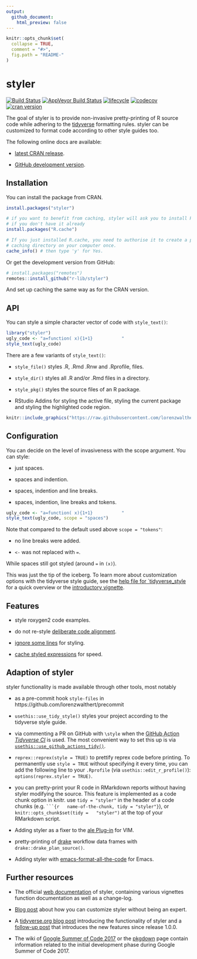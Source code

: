 ```yaml
---
output:
  github_document:
    html_preview: false
---
```


<!-- README.md is generated from README.Rmd. Please edit that file -->

```r
knitr::opts_chunk$set(
  collapse = TRUE,
  comment = "#>",
  fig.path = "README-"
)
```

# styler

[![Build
Status](https://travis-ci.org/r-lib/styler.svg?branch=master)](https://travis-ci.org/r-lib/styler)
[![AppVeyor Build
Status](https://ci.appveyor.com/api/projects/status/github/r-lib/styler?branch=master&svg=true)](https://ci.appveyor.com/project/r-lib/styler)
[![lifecycle](https://img.shields.io/badge/lifecycle-stable-brightgreen.svg)](https://www.tidyverse.org/lifecycle/#stable)
[![codecov](https://codecov.io/gh/r-lib/styler/branch/master/graph/badge.svg)](https://codecov.io/gh/r-lib/styler)
[![cran
version](https://www.r-pkg.org/badges/version/styler)](https://cran.r-project.org/package=styler)

The goal of styler is to provide non-invasive pretty-printing of R source code
while adhering to the [tidyverse](https://style.tidyverse.org) formatting rules.
styler can be customized to format code according to other style guides too. 

The following online docs are available:

- [latest CRAN release](https://styler.r-lib.org).

- [GitHub development version](https://styler.r-lib.org/dev).


## Installation

You can install the package from CRAN.

```r
install.packages("styler")

# if you want to benefit from caching, styler will ask you to install R.cache
# if you don't have it already
install.packages("R.cache")

# If you just installed R.cache, you need to authorise it to create a permanent 
# caching directory on your computer once.
cache_info() # then type 'y' for Yes.
```



Or get the development version from GitHub:

```r
# install.packages("remotes")
remotes::install_github("r-lib/styler")
```

And set up caching the same way as for the CRAN version.


## API

You can style a simple character vector of code with `style_text()`:

```r
library("styler")
ugly_code <- "a=function( x){1+1}           "
style_text(ugly_code)
```

There are a few variants of `style_text()`:

* `style_file()` styles .R, .Rmd .Rnw and .Rprofile, files.

* `style_dir()` styles all .R and/or .Rmd files in a directory.

* `style_pkg()` styles the source files of an R package.

* RStudio Addins for styling the active file, styling the current package and
  styling the highlighted code region.

```r
knitr::include_graphics("https://raw.githubusercontent.com/lorenzwalthert/some_raw_data/master/styler_0.1.gif")
```

## Configuration

You can decide on the level of invasiveness with the scope argument. You can
style:

* just spaces.

* spaces and indention.

* spaces, indention and line breaks.

* spaces, indention, line breaks and tokens.

```r
ugly_code <- "a=function( x){1+1}           "
style_text(ugly_code, scope = "spaces")
```

Note that compared to the default used above `scope = "tokens"`:

* no line breaks were added.

* `<-` was not replaced with `=`.

While spaces still got styled (around `=` in `(x)`).

This was just the tip of the iceberg. To learn more about customization options 
with the tidyverse style guide, see the [help file for `tidyverse_style](https://styler.r-lib.org/reference/tidyverse_style.html) for a
quick overview or the 
[introductory vignette](https://styler.r-lib.org/articles/introducing_styler.html).

## Features

* style roxygen2 code examples.

* do not re-style [deliberate code
  alignment](https://styler.r-lib.org/articles/detect-alignment.html).

* [ignore some lines](https://styler.r-lib.org/dev/reference/stylerignore.html) for 
  styling.

* [cache styled expressions](https://styler.r-lib.org/dev/reference/caching.html) 
  for speed.


## Adaption of styler

styler functionality is made available through other tools, most notably

* as a pre-commit hook `style-files` in
  https://github.com/lorenzwalthert/precommit

* `usethis::use_tidy_style()` styles your project according to the tidyverse
  style guide.

* via commenting a PR on GitHub with `\style` when the [GitHub
  Action](https://github.com/features/actions) [*Tidyverse
  CI*](https://github.com/r-lib/actions/tree/master/examples#tidyverse-ci-workflow)
  is used. The most convenient way to set this up is via
  [`usethis::use_github_actions_tidy()`](https://usethis.r-lib.org/reference/github_actions.html?q=ghactions#use-github-actions-tidy-).

* `reprex::reprex(style = TRUE)` to prettify reprex code before printing. To
  permanently use `style = TRUE` without specifying it every time, you can add
  the following line to your `.Rprofile` (via `usethis::edit_r_profile()`):
  `options(reprex.styler = TRUE)`.

* you can pretty-print your R code in RMarkdown reports without having styler
  modifying the source. This feature is implemented as a code chunk option in
  knitr. use `tidy = "styler"` in the header of a code chunks (e.g. ` ```{r
  name-of-the-chunk, tidy = "styler"}`), or `knitr::opts_chunk$set(tidy =
  "styler")` at the top of your RMarkdown script.

* Adding styler as a fixer to the [ale
  Plug-in](https://github.com/w0rp/ale/pull/2401#issuecomment-485942966) for
  VIM.

* pretty-printing of [drake](https://github.com/ropensci/drake) workflow data
  frames with `drake::drake_plan_source()`.

* Adding styler with
  [emacs-format-all-the-code](https://github.com/lassik/emacs-format-all-the-code)
  for Emacs.

## Further resources

* The official [web documentation](https://styler.r-lib.org/) of styler,
  containing various vignettes function documentation as well as a change-log.

* [Blog
  post](https://lorenzwalthert.netlify.com/post/customizing-styler-the-quick-way/)
  about how you can customize styler without being an expert.

* A [tidyverse.org blog
  post](https://www.tidyverse.org/articles/2017/12/styler-1.0.0/) introducing
  the functionality of styler and a [follow-up
  post](https://www.tidyverse.org/blog/2019/11/styler-1-2-0/) that introduces
  the new features since release 1.0.0.

* The wiki of [Google Summer of Code
  2017](https://github.com/rstats-gsoc/gsoc2017/wiki/Noninvasive-source-code-formatting)
  or the [pkgdown](https://r-lib.github.io/styler/) page contain information
  related to the initial development phase during Google Summer of Code 2017.

